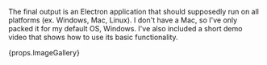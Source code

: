 
The final output is an Electron application that should supposedly run on all platforms (ex. Windows, Mac, Linux). I don't have a Mac, so I've only packed it for my default OS, Windows. I've also included a short demo video that shows how to use its basic functionality.

<ReactPlayer 
    url={videoURL} 
    controls={true}
/>

<div>{props.ImageGallery}</div>